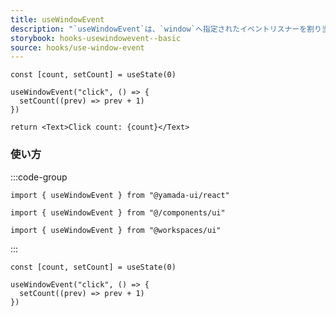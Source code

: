 ```yaml
---
title: useWindowEvent
description: "`useWindowEvent`は、`window`へ指定されたイベントリスナーを割り当てるカスタムフックです。"
storybook: hooks-usewindowevent--basic
source: hooks/use-window-event
---
```


```tsx preview functional client
const [count, setCount] = useState(0)

useWindowEvent("click", () => {
  setCount((prev) => prev + 1)
})

return <Text>Click count: {count}</Text>
```

### 使い方

:::code-group

```tsx [package]
import { useWindowEvent } from "@yamada-ui/react"
```

```tsx [alias]
import { useWindowEvent } from "@/components/ui"
```

```tsx [monorepo]
import { useWindowEvent } from "@workspaces/ui"
```

:::

```tsx
const [count, setCount] = useState(0)

useWindowEvent("click", () => {
  setCount((prev) => prev + 1)
})
```
